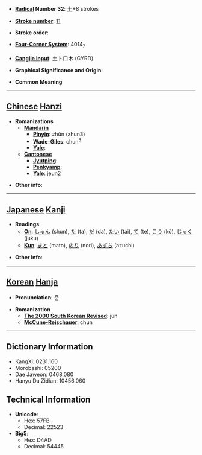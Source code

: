 * '''[[Wiktionary:Chinese radical index| Radical]] Number 32''': [[Wiktionary:Chinese radical index 土|土]]+8 strokes

* '''[[Wiktionary:Chinese total strokes index|Stroke number]]''': [[Wiktionary:Chinese total strokes index 11|11]]

* '''Stroke order''': 

* '''[[Wiktionary:Chinese four corner index|Four-Corner System]]''': 4014<sub>7</sub>

* '''[[Wiktionary:Chinese Cangjie index|Cangjie input]]''': 土卜口木 (GYRD)

* '''Graphical Significance and Origin''': 

* '''Common Meaning'''

----

== [[Chinese]] [[Hanzi]] ==

* '''Romanizations'''
** '''[[Mandarin]]'''
*** '''[[Pinyin]]''': zhǔn (zhun3)
*** '''[[Wade-Giles]]''': chun<sup>3</sup>
*** '''[[Yale]]''': 
** '''[[Cantonese]]'''
*** '''[[Jyutping]]''':
*** '''[[Penkyamp]]''': 
*** '''[[Yale]]''': jeun2

* '''Other info''': 

----

== [[Japanese]] [[Kanji]] ==

* '''Readings'''
** '''[[On]]''': [[しゅん]] (shun), [[た]] (ta), [[だ]] (da), [[たい]] (tai), [[て]] (te), [[こう]] (kō), [[じゅく]] (juku)
** '''[[Kun]]''': [[まと]] (mato), [[のり]] (nori), [[あずち]] (azuchi)

* '''Other info''':  

----

== [[Korean]] [[Hanja]] ==

* '''Pronunciation''': 준

* '''Romanization'''
** '''[[The 2000 South Korean Revised Romanization|The 2000 South Korean Revised]]''': jun
** '''[[McCune-Reischauer]]''': chun

----

== Dictionary Information ==

* KangXi: 0231.160
* Morobashi: 05200
* Dae Jaweon: 0468.080
* Hanyu Da Zidian: 10456.060

== Technical Information ==

* '''Unicode''':
** Hex: 57FB
** Decimal: 22523
* '''Big5''':
** Hex: D4AD
** Decimal: 54445